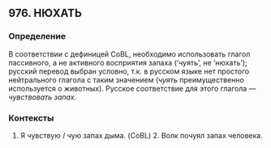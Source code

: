 ## 976. НЮХАТЬ
### Определение
В соответствии с дефиницей CoBL, необходимо использовать глагол пассивного, а не активного восприятия запаха (‘чуять’, не ‘нюхать’); русский перевод выбран условно, т.к. в русском языке нет простого нейтрального глагола с таким значением (<i>чуять </i>преимущественно используется о животных). Русское соответствие для этого глагола — <i>чувствовать запах</i>.

### Контексты
1. Я чувствую / чую запах дыма. (CoBL) 2. Волк почуял запах человека.

